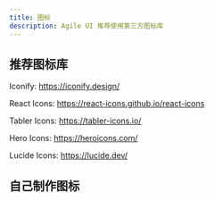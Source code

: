 ```yaml
---
title: 图标
description: Agile UI 推荐使用第三方图标库
---
```


## 推荐图标库

Iconify: https://iconify.design/

React Icons: https://react-icons.github.io/react-icons

Tabler Icons: https://tabler-icons.io/

Hero Icons: https://heroicons.com/

Lucide Icons: https://lucide.dev/

## 自己制作图标
